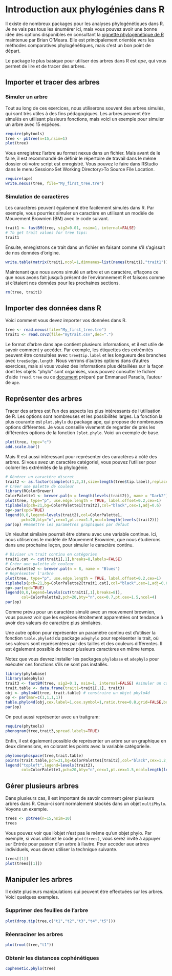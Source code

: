 # Introduction aux phylogénies dans R {#trees}

Il existe de nombreux packages pour les analyses phylogénétiques dans R. Je ne vais pas tous les énumérer ici, mais vous pouvez avoir une bonne idée des options disponibles en consultant la [vignette phylogénétique de R](http://cran.r-project.org/web/views/Phylogenetics.html) maintenue par Brian O'Meara. Elle est principalement orientée vers les méthodes comparatives phylogénétiques, mais c'est un bon point de départ.

Le package le plus basique pour utiliser des arbres dans R est *ape*, qui vous permet de lire et de tracer des arbres.

## Importer et tracer des arbres

### Simuler un arbre

Tout au long de ces exercices, nous utiliserons souvent des arbres simulés, qui sont très utiles à des fins pédagogiques. Les arbres peuvent être simulés en utilisant plusieurs fonctions, mais voici un exemple pour simuler un arbre avec 15 espèces.

```r
require(phytools)
tree <- pbtree(n=15,nsim=1)
plot(tree)
```

Vous enregistrez l'arbre au format nexus dans un fichier. Mais avant de le faire, il est recommandé de définir le répertoire de travail dans le même dossier où votre script est enregistré. Vous pouvez le faire dans RStudio dans le menu Session>Set Working Directory>To Source File Location.

```r
require(ape)
write.nexus(tree, file="My_first_tree.tre")
```

### Simulation de caractères

Les caractères peuvent également être facilement simulés dans R. Par exemple, vous pourriez simuler un caractère en utilisant un modèle de Mouvement Brownien (BM) avec le code suivant.

```r
trait1 <- fastBM(tree, sig2=0.01, nsim=1, internal=FALSE)
# To get trait values for tree tips:
trait1
```

Ensuite, enregistrons ce trait dans un fichier en faisant comme s'il s'agissait de nos données d'origine.

```r
write.table(matrix(trait1,ncol=1,dimnames=list(names(trait1),"trait1")), file="mytrait.csv", sep=";")
```

Maintenant que nous avons simulé un arbre et un caractère, effaçons ce que nous avons fait jusqu'à présent de l'environnement R et faisons comme si c'étaient nos données pour les prochaines sections.

```r
rm(tree, trait1)
```

## Importer des données dans R

Voici comment vous devez importer vos données dans R.

```r
tree <- read.nexus(file="My_first_tree.tre")
trait1 <- read.csv2(file="mytrait.csv",dec=".")
```

Le format d'arbre dans ape contient plusieurs informations, et il est utile de savoir comment y accéder. Par exemple, les étiquettes des extrémités peuvent être consultées avec `tree$tip.label` et les longueurs des branches avec `tree$edge.length`. Nous verrons d'autres options dans d'autres exercices, mais si vous voulez des informations plus détaillées sur la façon dont les objets "phylo" sont organisés, vous pouvez consulter le fichier d'aide `?read.tree` ou ce [document](http://ape-package.ird.fr/misc/FormatTreeR_24Oct2012.pdf) préparé par Emmanuel Paradis, l'auteur de `ape`.

## Représenter des arbres

Tracer des arbres est l'un des aspects les plus intéressants de l'utilisation de R. Les options sont nombreuses et les possibilités larges. La fonction la plus courante est `plot.phylo` du package ape, qui propose de nombreuses options différentes. Je vous conseille vivement de regarder de près les différentes options de la fonction `?plot.phylo`. Voici un exemple de base.

```r
plot(tree, type="c")
add.scale.bar()
```

Mais R est aussi intéressant pour représenter des caractères à côté des arbres. Si vous avez un caractère catégoriel, vous pouvez l'utiliser pour colorer les extrémités de la phylogénie.

```r
# Générer un caractère discret
trait2 <- as.factor(sample(c(1,2,3),size=length(tree$tip.label),replace=TRUE))
# Créer une palette de couleur
library(RColorBrewer)
ColorPalette1 <- brewer.pal(n = length(levels(trait2)), name = "Dark2")
plot(tree, type="p", use.edge.length = TRUE, label.offset=0.2,cex=1)
tiplabels(pch=21,bg=ColorPalette1[trait2],col="black",cex=1,adj=0.6)
op<-par(xpd=TRUE)
legend(0,0,legend=levels(trait2),col=ColorPalette1,
       pch=20,bty="n",cex=1,pt.cex=1.5,ncol=length(levels(trait2)))
par(op) #Remettre les paramètres graphiques par défaut
```

Un résultat similaire pourrait être obtenu avec une variable continue. Ici, nous utiliserons le modèle de Mouvement Brownien, que nous étudierons dans une prochaine leçon, pour simuler le caractère continu.

```r
# Diviser un trait continu en catégories
trait1.cat <- cut(trait1[,1],breaks=8,labels=FALSE)
# Créer une palette de couleur
ColorPalette2 <- brewer.pal(n = 8, name = "Blues")
# Représenter l'arbre
plot(tree, type="p", use.edge.length = TRUE, label.offset=0.2,cex=1)
tiplabels(pch=21,bg=ColorPalette2[trait1.cat],col="black",cex=1,adj=0.6)
op<-par(xpd=TRUE)
legend(0,0,legend=levels(cut(trait1[,1],breaks=8)),
       col=ColorPalette2,pch=20,bty="n",cex=0.7,pt.cex=1.5,ncol=4)
par(op)
```

Comme prévu pour un caractère simulé avec un mouvement brownien, vous pouvez voir que les espèces étroitement apparentées ont tendance à avoir des valeurs de caractère plus similaires.

Une autre option pour représenter un paramètre continu est d'utiliser la fonction `table.phylo4d` du package `adephylo` pour représenter le trait, où ses valeurs sont représentées par des tailles et des couleurs différentes. Il est également possible de tracer plusieurs caractères en même temps.

Notez que vous devrez installer les packages `phylobase` et `adephylo` pour exécuter ces fonctions s'ils ne sont pas installés.

```r
library(phylobase)
library(adephylo)
trait3 <- fastBM(tree, sig2=0.1, nsim=1, internal=FALSE) #simuler un caractère
trait.table <- data.frame(trait1=trait1[,1], trait3)
obj <- phylo4d(tree, trait.table) # construire un objet phylo4d
op <- par(mar=c(1,1,1,1))
table.phylo4d(obj,cex.label=1,cex.symbol=1,ratio.tree=0.8,grid=FALSE,box=FALSE)
par(op)
```

On peut aussi représenter avec un traitgram:

```r
require(phytools)
phenogram(tree,trait3,spread.labels=TRUE)
```

Enfin, il est également possible de représenter un arbre sur un graphique en deux dimensions, en colorant les points avec la variable catégorielle.

```r
phylomorphospace(tree,trait.table)
points(trait.table,pch=21,bg=ColorPalette1[trait2],col="black",cex=1.2,adj=1)
legend("topleft",legend=levels(trait2),
       col=ColorPalette1,pch=20,bty="n",cex=1,pt.cex=1.5,ncol=length(levels(trait2)))
```

## Gérer plusieurs arbres

Dans plusieurs cas, il est important de savoir comment gérer plusieurs arbres dans R. Ceux-ci sont normalement stockés dans un objet `multiPhylo`. Voyons un exemple.

```r
trees <- pbtree(n=15,nsim=10)
trees
```

Vous pouvez voir que l'objet n'est pas le même qu'un objet phylo. Par exemple, si vous utilisez le code `plot(trees)`, vous serez invité à appuyer sur Entrée pour passer d'un arbre à l'autre. Pour accéder aux arbres individuels, vous devez utiliser la technique suivante.

```r
trees[[1]]
plot(trees[[1]])
```

## Manipuler les arbres

Il existe plusieurs manipulations qui peuvent être effectuées sur les arbres. Voici quelques exemples.

### Supprimer des feuilles de l'arbre

```r
plot(drop.tip(tree,c("t1","t2","t3","t4","t5")))
```

### Réenraciner les arbres

```r
plot(root(tree,"t1"))
```

### Obtenir les distances cophénétiques

```r
cophenetic.phylo(tree)
```
